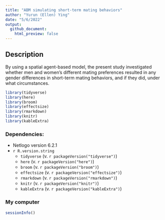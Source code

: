 ```yaml
---
title: "ABM simulating short-term mating behaviors"
author: "Yurun (Ellen) Ying"
date: "5/6/2022"
output: 
  github_document:
    html_preview: false
---
```


## Description
By using a spatial agent-based model, the present study investigated whether men and women's different mating preferences resulted in any gender differences in short-term mating behaviors, and if they did, under what circumstances.

```r
library(tidyverse)
library(here)
library(broom)
library(effectsize)
library(rmarkdown)
library(knitr)
library(kableExtra)
```


### Dependencies:
- Netlogo version 6.2.1
- `r R.version.string`
  - `tidyverse` (v. `r packageVersion("tidyverse")`)
  - `here` (v. `r packageVersion("here")`)
  - `broom` (v. `r packageVersion("broom")`)
  - `effectsize` (v. `r packageVersion("effectsize")`)
  - `rmarkdown` (v. `r packageVersion("rmarkdown")`)
  - `knitr` (v. `r packageVersion("knitr")`)
  - `kableExtra` (v. `r packageVersion("kableExtra")`)


### My computer

```r
sessionInfo()
```